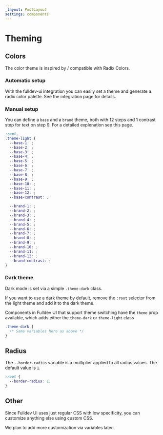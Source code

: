 ```yaml
---
_layout: PostLayout
settings: components
---
```



# Theming

## Colors

The color theme is inspired by / compatible with <Link href="https://www.radix-ui.com/colors">Radix Colors.</Link>

### Automatic setup

With the fulldev-ui integration you can easily set a theme and generate a radix color palette. See the <Link href="/integration">integration page</Link> for details.

### Manual setup

You can define a `base` and a `brand` theme, both with 12 steps and 1 contrast step for text on step 9. For a detailed explenation see <Link href="https://www.radix-ui.com/colors/docs/palette-composition/understanding-the-scale">this page</Link>.

```css
:root,
.theme-light {
  --base-1: ;
  --base-2: ;
  --base-3: ;
  --base-4: ;
  --base-5: ;
  --base-6: ;
  --base-7: ;
  --base-8: ;
  --base-9: ;
  --base-10: ;
  --base-11: ;
  --base-12: ;
  --base-contrast: ;

  --brand-1: ;
  --brand-2: ;
  --brand-3: ;
  --brand-4: ;
  --brand-5: ;
  --brand-6: ;
  --brand-7: ;
  --brand-8: ;
  --brand-9: ;
  --brand-10: ;
  --brand-11: ;
  --brand-12: ;
  --brand-contrast: ;
}
```

### Dark theme

Dark mode is set via a simple `.theme-dark` class.

If you want to use a dark theme by default, remove the `:root` selector from the light theme and add it to the dark theme.

Components in Fulldev UI that support theme switching have the `theme` prop available, which adds either the `theme-dark` or `theme-light` class

```css
.theme-dark {
  /* Same variables here as above */
}
```

## Radius

The `--border-radius` variable is a multiplier applied to all radius values. The default value is `1`.

```css
:root {
  --border-radius: 1;
}
```

## Other

Since Fulldev UI uses just regular CSS with low specificity, you can customize anything else using custom CSS.

We plan to add more customization via variables later.
